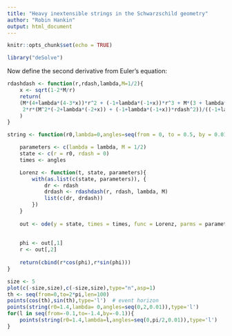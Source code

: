 ```yaml
---
title: "Heavy inextensible strings in the Schwarzschild geometry"
author: "Robin Hankin"
output: html_document
---
```


```r
knitr::opts_chunk$set(echo = TRUE)
```

```r
library("deSolve")
```

Now define the  second derivative from Euler's equation:

```r
rdashdash <- function(r,rdash,lambda,M=1/2){
    x <- sqrt(1-2*M/r)
    return(
    (M*(4+lambda*(4-3*x))*r^2 + (-1+lambda*(-1+x))*r^3 + M*(3 + lambda*(3-2*x))*rdash^2 +
     2*r*(M^2*(-2+lambda*(-2+x)) + (-1+lambda*(-1+x))*rdash^2))/((-1+lambda*(-1+x))*r*(-2*M+r))
    )
}
```


```r
string <- function(r0,lambda=0,angles=seq(from = 0, to = 0.5, by = 0.01)){

    parameters <- c(lambda = lambda, M = 1/2)
    state <- c(r = r0, rdash = 0)
    times <- angles

    Lorenz <- function(t, state, parameters){
        with(as.list(c(state, parameters)), {
            dr <- rdash
            drdash <- rdashdash(r, rdash, lambda, M)
            list(c(dr, drdash))
        })
    }
    
    out <- ode(y = state, times = times, func = Lorenz, parms = parameters)
    
    
    phi <- out[,1]
    r <- out[,2]
    
    return(cbind(r*cos(phi),r*sin(phi)))
}
```


```r

size <- 5
plot(c(-size,size),c(-size,size),type="n",asp=1)
th <- seq(from=0,to=2*pi,len=100)
points(cos(th),sin(th),type='l')  # event horizon
points(string(r0=1.4,lambda= 0,angles=seq(0,2,0.01)),type='l')
for(l in seq(from=-0.1,to=-1.4,by=-0.1)){
    points(string(r0=1.4,lambda=l,angles=seq(0,pi/2,0.01)),type='l')
}
```
